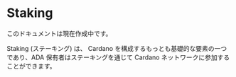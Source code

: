 
# Staking

<Callout type="warning" emoji="⚠️">
	このドキュメントは現在作成中です。
</Callout>

Staking (ステーキング) は、 Cardano を構成するもっとも基礎的な要素の一つであり、ADA 保有者はステーキングを通じて Cardano ネットワークに参加することができます。
